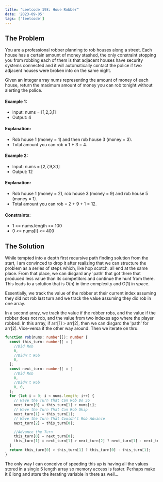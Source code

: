 ```yaml
---
title: "Leetcode 198: Houe Robber"
date: '2023-09-05'
tags: ['leetcode']
---
```


## The Problem
You are a professional robber planning to rob houses along a street. Each house has a certain amount of money stashed, the only constraint stopping you from robbing each of them is that adjacent houses have security systems connected and it will automatically contact the police if two adjacent houses were broken into on the same night.

Given an integer array nums representing the amount of money of each house, return the maximum amount of money you can rob tonight without alerting the police.

#### Example 1:
- Input: nums = [1,2,3,1]
- Output: 4
#### Explanation: 
- Rob house 1 (money = 1) and then rob house 3 (money = 3).
- Total amount you can rob = 1 + 3 = 4.

#### Example 2:
- Input: nums = [2,7,9,3,1]
- Output: 12
#### Explanation: 
- Rob house 1 (money = 2), rob house 3 (money = 9) and rob house 5 (money = 1).
- Total amount you can rob = 2 + 9 + 1 = 12.

#### Constraints:
- 1 \<= nums.length \<= 100
- 0 \<= nums[i] \<= 400

## The Solution

While tempted into a depth first recursive path finding solution from the start, I am convinced to drop it after realizing that we can structure the problem as a series of steps which, like hop scotch, all end at the same place. From that place, we can disgard any 'path' that got there that produced less value than its competitors and continue the hunt from there. This leads to a solution that is O(n) in time complexity and O(1) in space.

Essentially, we track the value of the robber at their current index assuming they did not rob last turn and we track the value assuming they did rob in one array.

In a second array, we track the value if the robber robs, and the value if the robber does not rob, and the value from two indexes ago where the player robbed. In this array, if arr[1] > arr[2], then we can disgard the 'path' for arr[2]. Vice-versa if the other way around. Then we iterate on thru.

```ts
function rob(nums: number[]): number {
  const this_turn: number[] = [
    //Did Rob
    0,
    //Didn't Rob
    0,
  ];
  const next_turn: number[] = [
    //Did Rob
    0,
    //Didn't Rob
    0, 0,
  ];
  for (let i = 0; i < nums.length; i++) {
    // Have the Turn that Can Rob Do So
    next_turn[0] = this_turn[1] + nums[i];
    // Have the Turn That Can Rob Skip
    next_turn[1] = this_turn[1];
    // Have the Turn That Couldn't Rob Advance
    next_turn[2] = this_turn[0];

    //Advance the Turn
    this_turn[0] = next_turn[0];
    this_turn[1] = next_turn[1] > next_turn[2] ? next_turn[1] : next_turn[2];
  }
  return this_turn[0] > this_turn[1] ? this_turn[0] : this_turn[1];
}
```

The only way I can conceive of speeding this up is having all the values stored in a single 5 length array so memory access is faster. Perhaps make it 6 long and store the iterating variable in there as well...